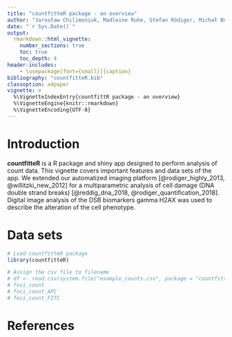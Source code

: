 ```yaml
---
title: "countfitteR package - an overview"
author: "Jarosław Chilimoniuk, Madleine Ruhe, Stefan Rödiger, Michał Burdukiewicz"
date: "`r Sys.Date()`"
output: 
  rmarkdown::html_vignette:
    number_sections: true
    toc: true
    toc_depth: 4
header-includes:
    - \usepackage[font={small}]{caption}
bibliography: "countfitteR.bib"
classoption: a4paper
vignette: >
  %\VignetteIndexEntry{countfittR package - an overview}
  %\VignetteEngine{knitr::rmarkdown}
  %\VignetteEncoding{UTF-8}
---
```


# Introduction

**countfitteR** is a R package and shiny app designed to perform analysis of count data. 
This vignette covers important features and data sets of the app. 
We extended our automatized imaging platform [@rodiger_highly_2013, 
@willitzki_new_2012] for a multiparametric analysis of cell damage (DNA double 
strand breaks) [@reddig_dna_2018, @rodiger_quantification_2018]. 
Digital image analysis of the DSB biomarkers gamma H2AX was used to describe the 
alteration of the cell phenotype.

# Data sets

```r
# Load countfitteR package
library(countfitteR)

# Assign the csv file to filename
# df <- read.csv(system.file("example_counts.csv", package = "countfitteR"))
# foci_count
# foci_count_APC
# foci_count_FITC
```



# References
